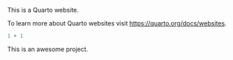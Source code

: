 This is a Quarto website.

To learn more about Quarto websites visit <https://quarto.org/docs/websites>.

```r
1 + 1
```

This is an awesome project.